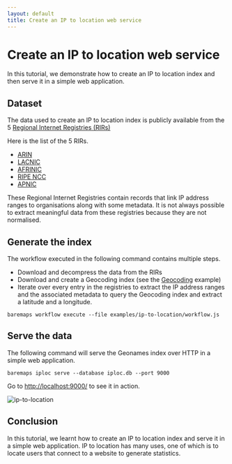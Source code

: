 ```yaml
---
layout: default
title: Create an IP to location web service
---
```


# Create an IP to location web service

In this tutorial, we demonstrate how to create an IP to location index and then serve it in a simple web application.

## Dataset

The data used to create an IP to location index is publicly available from the 5 [Regional Internet Registries (RIRs)](https://whatismyipaddress.com/rir)

Here is the list of the 5 RIRs.

- [ARIN](https://www.arin.net/)
- [LACNIC](https://www.lacnic.net/)
- [AFRINIC](https://afrinic.net/)
- [RIPE NCC](https://www.ripe.net/)
- [APNIC](https://www.apnic.net/)

These Regional Internet Registries contain records that link IP address ranges to organisations along with some metadata.
It is not always possible to extract meaningful data from these registries because they are not normalised.

## Generate the index

The workflow executed in the following command contains multiple steps.

- Download and decompress the data from the RIRs
- Download and create a Geocoding index (see the [Geocoding](/documentation/examples/geocoding/) example)
- Iterate over every entry in the registries to extract the IP address ranges and the associated metadata to query the Geocoding index and extract a latitude and a longitude.

```
baremaps workflow execute --file examples/ip-to-location/workflow.js
```

## Serve the data

The following command will serve the Geonames index over HTTP in a simple web application.

```
baremaps iploc serve --database iploc.db --port 9000
```

Go to [http://localhost:9000/](http://localhost:9000/) to see it in action.

![ip-to-location](https://user-images.githubusercontent.com/238747/234003934-e10040e1-0fdc-45e9-95f5-322fb2401c97.png)

## Conclusion

In this tutorial, we learnt how to create an IP to location index and serve it in a simple web application.
IP to location has many uses, one of which is to locate users that connect to a website to generate statistics.
